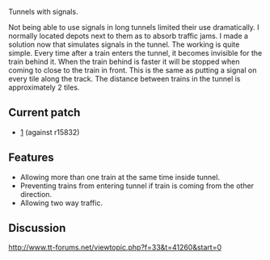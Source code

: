 Tunnels with signals.

Not being able to use signals in long tunnels limited their use dramatically.
I normally located depots next to them as to absorb traffic jams.
I made a solution now that simulates signals in the tunnel.
The working is quite simple.
Every time after a train enters the tunnel, it becomes invisible for the train behind it.
When the train behind is faster it will be stopped when coming to close to the train in front.
This is the same as putting a signal on every tile along the track.
The distance between trains in the tunnel is approximately 2 tiles.

== Current patch ==

* [http://www.tt-forums.net/download/file.php?id=108105] (against r15832)

== Features ==

* Allowing more than one train at the same time inside tunnel.
* Preventing trains from entering tunnel if train is coming from the other direction.
* Allowing two way traffic. 




== Discussion ==

http://www.tt-forums.net/viewtopic.php?f=33&t=41260&start=0